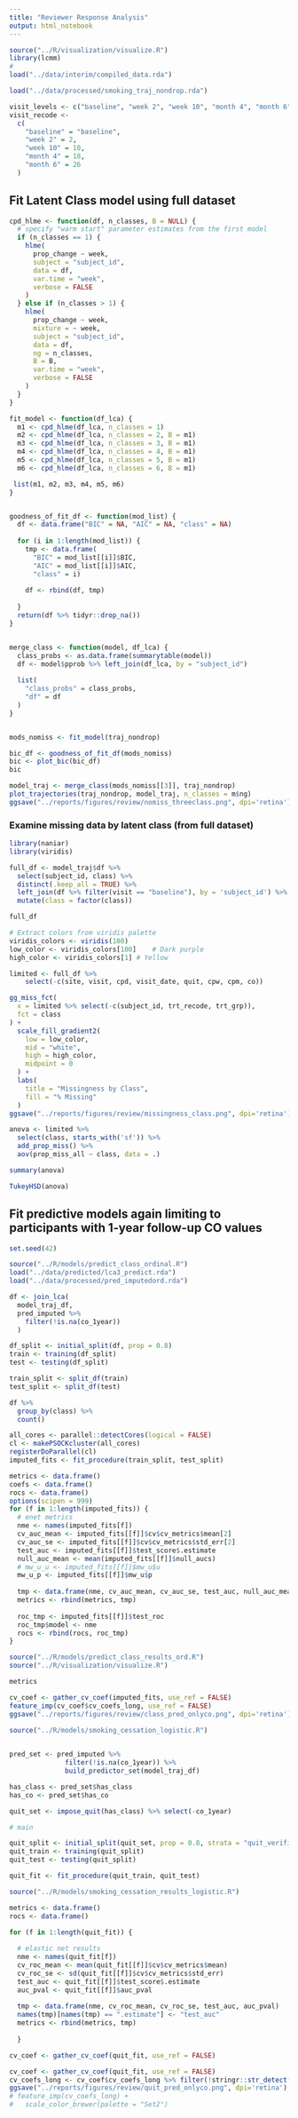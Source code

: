 ```yaml
---
title: "Reviewer Response Analysis"
output: html_notebook
---
```


```r
source("../R/visualization/visualize.R")
library(lcmm)
# 
load("../data/interim/compiled_data.rda")

load("../data/processed/smoking_traj_nondrop.rda")

```

```r
visit_levels <- c("baseline", "week 2", "week 10", "month 4", "month 6")
visit_recode <-
  c(
    "baseline" = "baseline",
    "week 2" = 2,
    "week 10" = 10,
    "month 4" = 18,
    "month 6" = 26
  )

```

## Fit Latent Class model using full dataset


```r
cpd_hlme <- function(df, n_classes, B = NULL) {
  # specify "warm start" parameter estimates from the first model
  if (n_classes == 1) {
    hlme(
      prop_change ~ week,
      subject = "subject_id",
      data = df,
      var.time = "week",
      verbose = FALSE
    )
  } else if (n_classes > 1) {
    hlme(
      prop_change ~ week,
      mixture = ~ week,
      subject = "subject_id",
      data = df,
      ng = n_classes,
      B = B,
      var.time = "week",
      verbose = FALSE
    )
  }
}

fit_model <- function(df_lca) {
  m1 <- cpd_hlme(df_lca, n_classes = 1)
  m2 <- cpd_hlme(df_lca, n_classes = 2, B = m1)
  m3 <- cpd_hlme(df_lca, n_classes = 3, B = m1)
  m4 <- cpd_hlme(df_lca, n_classes = 4, B = m1)
  m5 <- cpd_hlme(df_lca, n_classes = 5, B = m1)
  m6 <- cpd_hlme(df_lca, n_classes = 6, B = m1)

 list(m1, m2, m3, m4, m5, m6)
}


goodness_of_fit_df <- function(mod_list) {
  df <- data.frame("BIC" = NA, "AIC" = NA, "class" = NA)
  
  for (i in 1:length(mod_list)) {
    tmp <- data.frame(
      "BIC" = mod_list[[i]]$BIC,
      "AIC" = mod_list[[i]]$AIC,
      "class" = i)
    
    df <- rbind(df, tmp)
    
  }
  return(df %>% tidyr::drop_na())
}


merge_class <- function(model, df_lca) {
  class_probs <- as.data.frame(summarytable(model))
  df <- model$pprob %>% left_join(df_lca, by = "subject_id")
  
  list(
    "class_probs" = class_probs,
    "df" = df
  )
}


mods_nomiss <- fit_model(traj_nondrop)
```


```r
bic_df <- goodness_of_fit_df(mods_nomiss)
bic <- plot_bic(bic_df)
bic
```

```r
model_traj <- merge_class(mods_nomiss[[3]], traj_nondrop)
plot_trajectories(traj_nondrop, model_traj, n_classes = m$ng)
ggsave("../reports/figures/review/nomiss_threeclass.png", dpi='retina')
```


### Examine missing data by latent class (from full dataset)


```r
library(naniar)
library(viridis)

full_df <- model_traj$df %>%
  select(subject_id, class) %>%
  distinct(.keep_all = TRUE) %>%
  left_join(df %>% filter(visit == "baseline"), by = 'subject_id') %>%
  mutate(class = factor(class))

full_df
```



```r
# Extract colors from viridis palette
viridis_colors <- viridis(100)
low_color <- viridis_colors[100]    # Dark purple
high_color <- viridis_colors[1] # Yellow

limited <- full_df %>% 
    select(-c(site, visit, cpd, visit_date, quit, cpw, cpm, co))

gg_miss_fct(
  x = limited %>% select(-c(subject_id, trt_recode, trt_grp)), 
  fct = class
) +
  scale_fill_gradient2(
    low = low_color,
    mid = "white", 
    high = high_color,
    midpoint = 0
  ) +
  labs(
    title = "Missingness by Class",
    fill = "% Missing"
  )
ggsave("../reports/figures/review/missingness_class.png", dpi='retina')
```


```r
anova <- limited %>%
  select(class, starts_with('sf')) %>%
  add_prop_miss() %>%
  aov(prop_miss_all ~ class, data = .)

summary(anova)
```
```r
TukeyHSD(anova)
```

## Fit predictive models again limiting to participants with 1-year follow-up CO values

```r
set.seed(42)

source("../R/models/predict_class_ordinal.R")
load("../data/predicted/lca3_predict.rda")
load("../data/processed/pred_imputedord.rda")
```


```r
df <- join_lca(
  model_traj_df, 
  pred_imputed %>%
    filter(!is.na(co_1year))
  )

df_split <- initial_split(df, prop = 0.8)
train <- training(df_split)
test <- testing(df_split)

train_split <- split_df(train)
test_split <- split_df(test)
```

```r
df %>%
  group_by(class) %>%
  count()
```



```r
all_cores <- parallel::detectCores(logical = FALSE)
cl <- makePSOCKcluster(all_cores)
registerDoParallel(cl)
imputed_fits <- fit_procedure(train_split, test_split)
```

```r
metrics <- data.frame()
coefs <- data.frame()
rocs <- data.frame()
options(scipen = 999)
for (f in 1:length(imputed_fits)) {
  # enet metrics
  nme <- names(imputed_fits[f])
  cv_auc_mean <- imputed_fits[[f]]$cv$cv_metrics$mean[2]
  cv_auc_se <- imputed_fits[[f]]$cv$cv_metrics$std_err[2]
  test_auc <- imputed_fits[[f]]$test_score$.estimate
  null_auc_mean <- mean(imputed_fits[[f]]$null_aucs)
  # mw_u_u <- imputed_fits[[f]]$mw_u$u
  mw_u_p <- imputed_fits[[f]]$mw_u$p
  
  tmp <- data.frame(nme, cv_auc_mean, cv_auc_se, test_auc, null_auc_mean, mw_u_p)
  metrics <- rbind(metrics, tmp)
  
  roc_tmp <- imputed_fits[[f]]$test_roc
  roc_tmp$model <- nme
  rocs <- rbind(rocs, roc_tmp)
}
```


```r
source("../R/models/predict_class_results_ord.R")
source("../R/visualization/visualize.R")

metrics
```


```r
cv_coef <- gather_cv_coef(imputed_fits, use_ref = FALSE)
feature_imp(cv_coef$cv_coefs_long, use_ref = FALSE)
ggsave("../reports/figures/review/class_pred_onlyco.png", dpi='retina')
```

```r
source("../R/models/smoking_cessation_logistic.R")

  
pred_set <- pred_imputed %>%
              filter(!is.na(co_1year)) %>%
              build_predictor_set(model_traj_df)

has_class <- pred_set$has_class
has_co <- pred_set$has_co

quit_set <- impose_quit(has_class) %>% select(-co_1year)

# main

quit_split <- initial_split(quit_set, prop = 0.8, strata = "quit_verified")
quit_train <- training(quit_split)
quit_test <- testing(quit_split)

quit_fit <- fit_procedure(quit_train, quit_test)
```


```r
source("../R/models/smoking_cessation_results_logistic.R")

metrics <- data.frame()
rocs <- data.frame()

for (f in 1:length(quit_fit)) {
  
  # elastic net results
  nme <- names(quit_fit[f])
  cv_roc_mean <- mean(quit_fit[[f]]$cv$cv_metrics$mean)
  cv_roc_se <- sd(quit_fit[[f]]$cv$cv_metrics$std_err)
  test_auc <- quit_fit[[f]]$test_score$.estimate
  auc_pval <- quit_fit[[f]]$auc_pval
  
  tmp <- data.frame(nme, cv_roc_mean, cv_roc_se, test_auc, auc_pval)
  names(tmp)[names(tmp) == ".estimate"] <- "test_auc"
  metrics <- rbind(metrics, tmp)
  
  }

cv_coef <- gather_cv_coef(quit_fit, use_ref = FALSE)
```



```r
cv_coef <- gather_cv_coef(quit_fit, use_ref = FALSE)
cv_coefs_long <- cv_coef$cv_coefs_long %>% filter(!stringr::str_detect(model, "Within|Latent Class Alone"))
ggsave("../reports/figures/review/quit_pred_onlyco.png", dpi='retina')
# feature_imp(cv_coefs_long) + 
#   scale_color_brewer(palette = "Set2")
```



